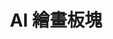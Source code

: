 ---
title: 'AI 繪畫板塊'
icon: "paintbrush-pencil"
iconType: "duotone"
description: '創造力無限的 AI 繪畫功能'
---